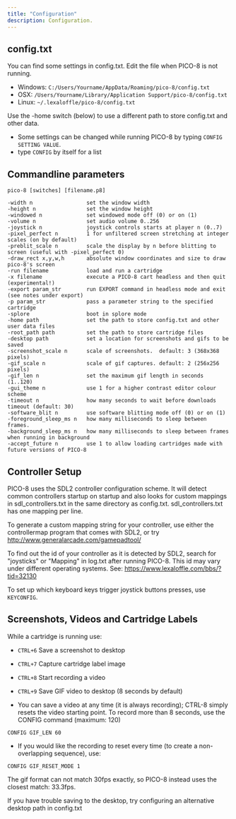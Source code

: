 ```yaml
---
title: "Configuration"
description: Configuration.
---
```


## config.txt
	
You can find some settings in config.txt. Edit the file when PICO-8 is not running.
	
- Windows: `C:/Users/Yourname/AppData/Roaming/pico-8/config.txt`
- OSX: `/Users/Yourname/Library/Application Support/pico-8/config.txt`
- Linux: `~/.lexaloffle/pico-8/config.txt`

Use the -home switch (below) to use a different path to store config.txt and other data.
		
- Some settings can be changed while running PICO-8 by typing `CONFIG SETTING VALUE`.
- type `CONFIG` by itself for a list

## Commandline parameters

```
pico-8 [switches] [filename.p8]

-width n                 set the window width
-height n                set the window height
-windowed n              set windowed mode off (0) or on (1)
-volume n                set audio volume 0..256
-joystick n              joystick controls starts at player n (0..7)
-pixel_perfect n         1 for unfiltered screen stretching at integer scales (on by default)
-preblit_scale n         scale the display by n before blitting to screen (useful with -pixel_perfect 0)
-draw_rect x,y,w,h       absolute window coordinates and size to draw pico-8's screen
-run filename            load and run a cartridge
-x filename              execute a PICO-8 cart headless and then quit (experimental!)
-export param_str        run EXPORT command in headless mode and exit (see notes under export)
-p param_str             pass a parameter string to the specified cartridge
-splore                  boot in splore mode
-home path               set the path to store config.txt and other user data files
-root_path path          set the path to store cartridge files
-desktop path            set a location for screenshots and gifs to be saved
-screenshot_scale n      scale of screenshots.  default: 3 (368x368 pixels)
-gif_scale n             scale of gif captures. default: 2 (256x256 pixels)
-gif_len n               set the maximum gif length in seconds (1..120)
-gui_theme n             use 1 for a higher contrast editor colour scheme
-timeout n               how many seconds to wait before downloads timeout (default: 30)
-software_blit n         use software blitting mode off (0) or on (1)
-foreground_sleep_ms n   how many milliseconds to sleep between frames.
-background_sleep_ms n   how many milliseconds to sleep between frames when running in background
-accept_future n         use 1 to allow loading cartridges made with future versions of PICO-8
```

## Controller Setup

PICO-8 uses the SDL2 controller configuration scheme. It will detect common controllers startup
on startup and also looks for custom mappings in sdl_controllers.txt in the same directory 
as config.txt. sdl_controllers.txt has one mapping per line.

To generate a custom mapping string for your controller, use either the controllermap
program that comes with SDL2, or try http://www.generalarcade.com/gamepadtool/

To find out the id of your controller as it is detected by SDL2, search for "joysticks"
or "Mapping" in log.txt after running PICO-8. This id may vary under different operating
systems. See: https://www.lexaloffle.com/bbs/?tid=32130
	
To set up which keyboard keys trigger joystick buttons presses, use `KEYCONFIG`.

## Screenshots, Videos and Cartridge Labels

While a cartridge is running use:

- `CTRL+6` Save a screenshot to desktop
- `CTRL+7` Capture cartridge label image
- `CTRL+8` Start recording a video
- `CTRL+9` Save GIF video to desktop (8 seconds by default)
	
- You can save a video at any time (it is always recording); CTRL-8 simply resets the video
starting point. To record more than 8 seconds, use the CONFIG command (maximum: 120)

```CONFIG GIF_LEN 60```

- If you would like the recording to reset every time (to create a non-overlapping sequence), use:

```CONFIG GIF_RESET_MODE 1```

The gif format can not match 30fps exactly, so PICO-8 instead uses the closest match: 33.3fps.

If you have trouble saving to the desktop, try configuring an alternative desktop path in config.txt
